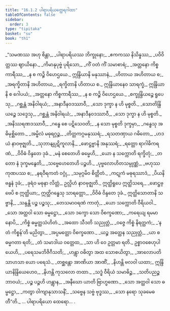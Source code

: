 ```yaml
---
title: "16.1.2 ပါရာပရိယတ္ထေရဂါထာ"
tableOfContents: false
sidebar:
  order: 3
type: "tipitaka"
basket: "su"
book: "th1"
---
```



<DynamicBreadcrumb />

<Division number="726" book="th1">

<Paragraph number="1063" type="verses" book="th1">
_“သမဏဿ အဟု စိန္တာ,_  
_ပါရာပရိယဿ ဘိက္ခုနော;_  
_ဧကကဿ နိသိန္နဿ,_  
_ပဝိဝိတ္တဿ ဈာယိနော._  

</Paragraph>

</Division>
<Division number="727" book="th1">

<Paragraph number="1064" type="verses" book="th1">
_ကိမာနုပုဗ္ဗံ ပုရိသော,_  
_ကိံ ဝတံ ကိံ သမာစာရံ;_  
_အတ္တနော ကိစ္စကာရီဿ,_  
_န စ ကဉ္စိ ဝိဟေဌယေ._  

</Paragraph>

</Division>
<Division number="728" book="th1">

<Paragraph number="1065" type="verses" book="th1">
ဣန္ဒြိယာနိ မနုဿာနံ,_  
_ဟိတာယ အဟိတာယ စ;_  
_အရက္ခိတာနိ အဟိတာယ,_  
_ရက္ခိတာနိ ဟိတာယ စ._  

</Paragraph>

</Division>
<Division number="729" book="th1">

<Paragraph number="1066" book="th1">
ဣန္ဒြိယာနေဝ သာရက္ခံ,_  
ဣန္ဒြိယာနိ စ ဂေါပယံ;_  
_အတ္တနော ကိစ္စကာရီဿ,_  
_န စ ကဉ္စိ ဝိဟေဌယေ._  

</Paragraph>

</Division>
<Division number="730" book="th1">

<Paragraph number="1067" type="verses" book="th1">
_စက္ခုန္ဒြိယဉ္စေ ရူပေသု,_  
_ဂစ္ဆန္တံ အနိဝါရယံ;_  
_အနာဒီနဝဒဿာဝီ,_  
_သော ဒုက္ခာ န ဟိ မုစ္စတိ._  

</Paragraph>

</Division>
<Division number="731" book="th1">

<Paragraph number="1068" type="verses" book="th1">
_သောတိန္ဒြိယဉ္စေ သဒ္ဒေသု,_  
_ဂစ္ဆန္တံ အနိဝါရယံ;_  
_အနာဒီနဝဒဿာဝီ,_  
_သော ဒုက္ခာ န ဟိ မုစ္စတိ._  

</Paragraph>

</Division>
<Division number="732" book="th1">

<Paragraph number="1069" type="verses" book="th1">
_အနိဿရဏဒဿာဝီ,_  
_ဂန္ဓေ စေ ပဋိသေဝတိ;_  
_န သော မုစ္စတိ ဒုက္ခမှာ,_  
_ဂန္ဓေသု အဓိမုစ္ဆိတော._  

</Paragraph>

</Division>
<Division number="733" book="th1">

<Paragraph number="1070" type="verses" book="th1">
_အမ္ဗိလံ မဓုရဂ္ဂဉ္စ,_  
_တိတ္တကဂ္ဂမနုဿရံ;_  
_ရသတဏှာယ ဂဓိတော,_  
_ဟဒယံ နာဝဗုဇ္ဈတိ._  

</Paragraph>

</Division>
<Division number="734" book="th1">

<Paragraph number="1071" type="verses" book="th1">
_သုဘာနျပ္ပဋိကူလာနိ,_  
_ဖောဋ္ဌဗ္ဗာနိ အနုဿရံ;_  
_ရတ္တော ရာဂါဓိကရဏံ,_  
_ဝိဝိဓံ ဝိန္ဒတေ ဒုခံ._  

</Paragraph>

</Division>
<Division number="735" book="th1">

<Paragraph number="1072" type="verses" book="th1">
_မနံ စေတေဟိ ဓမ္မေဟိ,_  
_ယော န သက္ကောတိ ရက္ခိတုံ;_  
_တတော နံ ဒုက္ခမနွေတိ,_  
_သဗ္ဗေဟေတေဟိ ပဉ္စဟိ._  

</Paragraph>

</Division>
<Division number="736" book="th1">

<Paragraph number="1073" type="verses" book="th1">
_ပုဗ္ဗလောဟိတသမ္ပုဏ္ဏံ,_  
_ဗဟုဿ ကုဏပဿ စ;_  
_နရဝီရကတံ ဝဂ္ဂုံ,_  
_သမုဂ္ဂမိဝ စိတ္တိတံ._  

</Paragraph>

</Division>
<Division number="737" book="th1">

<Paragraph number="1074" type="verses" book="th1">
_ကဋုကံ မဓုရဿာဒံ,_  
_ပိယနိဗန္ဓနံ ဒုခံ;_  
_ခုရံဝ မဓုနာ လိတ္တံ,_  
ဥလ္လိဟံ နာဝဗုဇ္ဈတိ._  

</Paragraph>

</Division>
<Division number="738" book="th1">

<Paragraph number="1075" book="th1">
ဣတ္ထိရူပေ ဣတ္ထိသရေ,_  
_ဖောဋ္ဌဗ္ဗေပိ စ ဣတ္ထိယာ;_  
ဣတ္ထိဂန္ဓေသု သာရတ္တော,_  
_ဝိဝိဓံ ဝိန္ဒတေ ဒုခံ._  

</Paragraph>

</Division>
<Division number="739" book="th1">

<Paragraph number="1076" type="verses" book="th1">
ဣတ္ထိသောတာနိ သဗ္ဗာနိ,_  
_သန္ဒန္တိ ပဉ္စ ပဉ္စသု;_  
_တေသမာဝရဏံ ကာတုံ,_  
_ယော သက္ကောတိ ဝီရိယဝါ._  

</Paragraph>

</Division>
<Division number="740" book="th1">

<Paragraph number="1077" type="verses" book="th1">
_သော အတ္ထဝါ သော ဓမ္မဋ္ဌော,_  
_သော ဒက္ခော သော ဝိစက္ခဏော;_  
_ကရေယျ ရမမာနောပိ,_  
_ကိစ္စံ ဓမ္မတ္ထသံဟိတံ._  

</Paragraph>

</Division>
<Division number="741" book="th1">

<Paragraph number="1078" type="verses" book="th1">
_အထော သီဒတိ သညုတ္တံ,_  
_ဝဇ္ဇေ ကိစ္စံ နိရတ္ထကံ;_  
_‘န တံ ကိစ္စန်’တိ မညိတွာ,_  
_အပ္ပမတ္တော ဝိစက္ခဏော._  

</Paragraph>

</Division>
<Division number="742" book="th1">

<Paragraph number="1079" type="verses" book="th1">
_ယဉ္စ အတ္ထေန သညုတ္တံ,_  
_ယာ စ ဓမ္မဂတာ ရတိ;_  
_တံ သမာဒါယ ဝတ္တေထ,_  
_သာ ဟိ ဝေ ဥတ္တမာ ရတိ._  

</Paragraph>

</Division>
<Division number="743" book="th1">

<Paragraph number="1080" type="verses" book="th1">
ဥစ္စာဝစေဟုပါယေဟိ,_  
_ပရေသမဘိဇိဂီသတိ;_  
_ဟန္တွာ ဝဓိတွာ အထ သောစယိတွာ,_  
_အာလောပတိ သာဟသာ ယော ပရေသံ._  

</Paragraph>

</Division>
<Division number="744" book="th1">

<Paragraph number="1081" type="verses" book="th1">
_တစ္ဆန္တော အာဏိယာ အာဏိံ,_  
_နိဟန္တိ ဗလဝါ ယထာ;_  
ဣန္ဒြိယာနိန္ဒြိယေဟေဝ,_  
_နိဟန္တိ ကုသလော တထာ._  

</Paragraph>

</Division>
<Division number="745" book="th1">

<Paragraph number="1082" type="verses" book="th1">
_သဒ္ဓံ ဝီရိယံ သမာဓိဉ္စ,_  
_သတိပညဉ္စ ဘာဝယံ;_  
_ပဉ္စ ပဉ္စဟိ ဟန္တွာန,_  
_အနီဃော ယာတိ ဗြာဟ္မဏော._  

</Paragraph>

</Division>
<Division number="746" book="th1">

<Paragraph number="1083" type="verses" book="th1">
_သော အတ္ထဝါ သော ဓမ္မဋ္ဌော,_  
_ကတွာ ဝါကျာနုသာသနိံ;_  
_သဗ္ဗေန သဗ္ဗံ ဗုဒ္ဓဿ,_  
_သော နရော သုခမေဓတီ”တိ._  


</Paragraph>
</Division>

<Paragraph number="1084" type="center" book="th1">
… ပါရာပရိယော ထေရော… .
</Paragraph>